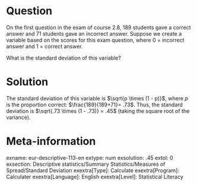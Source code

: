 Question
========
On the first question in the exam of course 2.8, 189 students gave a correct answer and 71 students gave an incorrect answer. 
Suppose we create a variable based on the scores for this exam question, where 0 = incorrect answer and 1 = correct answer.

What is the standard deviation of this variable?


Solution
========
The standard deviation of this variable is $\sqrt{p \times (1 - p)}$, where $p$ is the proportion correct: $\frac{189}{189+71}= .73$. Thus, the standard deviation is $\sqrt{.73 \times (1 - .73)} = .45$ (taking the square root of the variance).


Meta-information
================
exname: eur-descriptive-113-en
extype: num
exsolution: .45
extol: 0
exsection: Descriptive statistics/Summary Statistics/Measures of Spread/Standard Deviation
exextra[Type]: Calculate
exextra[Program]: Calculater
exextra[Language]: English
exextra[Level]: Statistical Literacy
